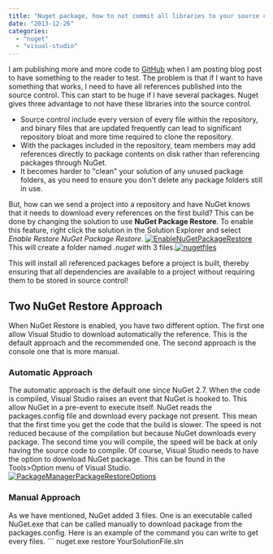 ```yaml
---
title: "Nuget package, how to not commit all libraries to your source control"
date: "2013-12-26"
categories: 
  - "nuget"
  - "visual-studio"
---
```


I am publishing more and more code to [GitHub](https://github.com/MrDesjardins) when I am posting blog post to have something to the reader to test. The problem is that if I want to have something that works, I need to have all references published into the source control. This can start to be huge if I have several packages. Nuget gives three advantage to not have these libraries into the source control.

- Source control include every version of every file within the repository, and binary files that are updated frequently can lead to significant repository bloat and more time required to clone the repository.
- With the packages included in the repository, team members may add references directly to package contents on disk rather than referencing packages through NuGet.
- It becomes harder to "clean" your solution of any unused package folders, as you need to ensure you don't delete any package folders still in use.

But, how can we send a project into a repository and have NuGet knows that it needs to download every references on the first build? This can be done by changing the solution to use **NuGet Package Restore**. To enable this feature, right click the solution in the Solution Explorer and select _Enable Restore NuGet Package Restore_. [![EnableNuGetPackageRestore](http://patrickdesjardins.com/blog/wp-content/uploads/2013/12/EnableNuGetPackageRestore-400x231.png)](http://patrickdesjardins.com/blog/nuget-package-how-to-not-commit-all-libraries-to-your-source-control/enablenugetpackagerestore) This will create a folder named _.nuget_ with 3 files.[![nugetfiles](http://patrickdesjardins.com/blog/wp-content/uploads/2013/12/nugetfiles.png)](http://patrickdesjardins.com/blog/nuget-package-how-to-not-commit-all-libraries-to-your-source-control/nugetfiles)

This will install all referenced packages before a project is built, thereby ensuring that all dependencies are available to a project without requiring them to be stored in source control!

## Two NuGet Restore Approach

When NuGet Restore is enabled, you have two different option. The first one allow Visual Studio to download automatically the reference. This is the default approach and the recommended one. The second approach is the console one that is more manual.

### Automatic Approach

The automatic approach is the default one since NuGet 2.7. When the code is compiled, Visual Studio raises an event that NuGet is hooked to. This allow NuGet in a pre-event to execute itself. NuGet reads the packages.config file and download every package not present. This mean that the first time you get the code that the build is slower. The speed is not reduced because of the compilation but because NuGet downloads every package. The second time you will compile, the speed will be back at only having the source code to compile. Of course, Visual Studio needs to have the option to download NuGet package. This can be found in the Tools>Option menu of Visual Studio. [![PackageManagerPackageRestoreOptions](http://patrickdesjardins.com/blog/wp-content/uploads/2013/12/PackageManagerPackageRestoreOptions-400x232.png)](http://patrickdesjardins.com/blog/nuget-package-how-to-not-commit-all-libraries-to-your-source-control/packagemanagerpackagerestoreoptions)

### Manual Approach

As we have mentioned, NuGet added 3 files. One is an executable called NuGet.exe that can be called manually to download package from the packages.config. Here is an example of the command you can write to get every files. ``` 
 nuget.exe restore YourSolutionFile.sln 
```  I recommend you to read the [NuGet console command](http://docs.nuget.org/docs/reference/command-line-reference#Restore_command).
